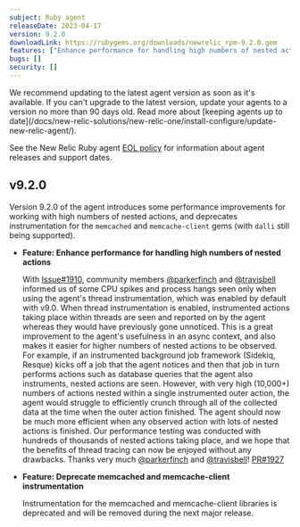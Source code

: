 ```yaml
---
subject: Ruby agent
releaseDate: 2023-04-17
version: 9.2.0
downloadLink: https://rubygems.org/downloads/newrelic_rpm-9.2.0.gem
features: ["Enhance performance for handling high numbers of nested actions", "Deprecate memcached and memcache-client instrumentation"]
bugs: []
security: []
---
```


<Callout variant="important">
  We recommend updating to the latest agent version as soon as it's available. If you can't upgrade to the latest version, update your agents to a version no more than 90 days old. Read more about [keeping agents up to date](/docs/new-relic-solutions/new-relic-one/install-configure/update-new-relic-agent/).

  See the New Relic Ruby agent [EOL policy](https://docs.newrelic.com/docs/apm/agents/ruby-agent/getting-started/ruby-agent-eol-policy/) for information about agent releases and support dates.
</Callout>

## v9.2.0

  Version 9.2.0 of the agent introduces some performance improvements for working with high numbers of nested actions, and deprecates instrumentation for the `memcached` and `memcache-client` gems (with `dalli` still being supported).

- **Feature: Enhance performance for handling high numbers of nested actions**

  With [Issue#1910](https://github.com/newrelic/newrelic-ruby-agent/issues/1910), community members [@parkerfinch](https://github.com/parkerfinch) and [@travisbell](https://github.com/travisbell) informed us of some CPU spikes and process hangs seen only when using the agent's thread instrumentation, which was enabled by default with v9.0. When thread instrumentation is enabled, instrumented actions taking place within threads are seen and reported on by the agent whereas they would have previously gone unnoticed. This is a great improvement to the agent's usefulness in an async context, and also makes it easier for higher numbers of nested actions to be observed. 
  For example, if an instrumented background job framework (Sidekiq, Resque) kicks off a job that the agent notices and then that job in turn performs actions such as database queries that the agent also instruments, nested actions are seen. However, with very high (10,000+) numbers of actions nested within a single instrumented outer action, the agent would struggle to efficiently crunch through all of the collected data at the time when the outer action finished. 
  The agent should now be much more efficient when any observed action with lots of nested actions is finished. Our performance testing was conducted with hundreds of thousands of nested actions taking place, and we hope that the benefits of thread tracing can now be enjoyed without any drawbacks. Thanks very much [@parkerfinch](https://github.com/parkerfinch) and [@travisbell](https://github.com/travisbell)! [PR#1927](https://github.com/newrelic/newrelic-ruby-agent/pull/1927)

- **Feature: Deprecate memcached and memcache-client instrumentation**

  Instrumentation for the memcached and memcache-client libraries is deprecated and will be removed during the next major release.


